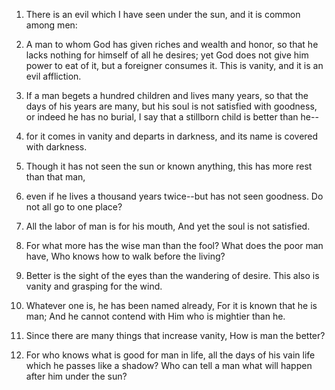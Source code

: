 
1. There is an evil which I have seen under the sun, and it is common among men:

2. A man to whom God has given riches and wealth and honor, so that he lacks nothing for himself of all he desires; yet God does not give him power to eat of it, but a foreigner consumes it. This is vanity, and it is an evil affliction.

3. If a man begets a hundred children and lives many years, so that the days of his years are many, but his soul is not satisfied with goodness, or indeed he has no burial, I say that a stillborn child is better than he--

4. for it comes in vanity and departs in darkness, and its name is covered with darkness.

5. Though it has not seen the sun or known anything, this has more rest than that man,

6. even if he lives a thousand years twice--but has not seen goodness. Do not all go to one place?

7. All the labor of man is for his mouth, And yet the soul is not satisfied.

8. For what more has the wise man than the fool? What does the poor man have, Who knows how to walk before the living?

9. Better is the sight of the eyes than the wandering of desire. This also is vanity and grasping for the wind.

10. Whatever one is, he has been named already, For it is known that he is man; And he cannot contend with Him who is mightier than he.

11. Since there are many things that increase vanity, How is man the better?

12. For who knows what is good for man in life, all the days of his vain life which he passes like a shadow? Who can tell a man what will happen after him under the sun?


